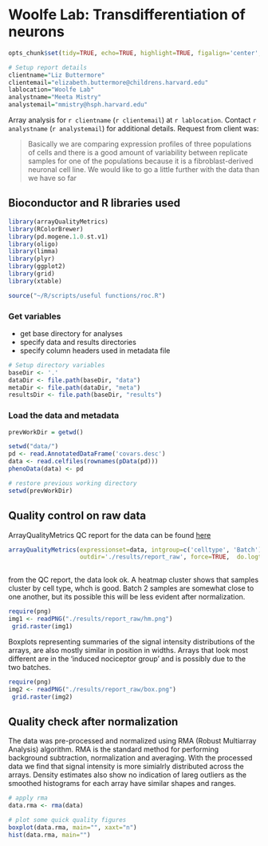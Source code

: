 Woolfe Lab: Transdifferentiation of neurons
========================================================


```r
opts_chunk$set(tidy=TRUE, echo=TRUE, highlight=TRUE, figalign='center', fig.height=9, fig.width=9, out.width='800px', message=FALSE, error=TRUE, warning=FALSE, cache=FALSE)

# Setup report details
clientname="Liz Buttermore"
clientemail="elizabeth.buttermore@childrens.harvard.edu"
lablocation="Woolfe Lab"
analystname="Meeta Mistry"
analystemail="mmistry@hsph.harvard.edu"

```

Array analysis for `r clientname` (`r clientemail`) at `r lablocation`. Contact `r analystname` (`r analystemail`) for additional details. Request from client was:
  
> Basically we are comparing expression profiles of three populations of cells and there is a good amount of variability between replicate samples for one of the populations because it is a fibroblast-derived neuronal cell
line. We would like to go a little further with the data than we have so far

## Bioconductor and R libraries used
```r

library(arrayQualityMetrics)
library(RColorBrewer)
library(pd.mogene.1.0.st.v1)
library(oligo)
library(limma)
library(plyr)
library(ggplot2)
library(grid)
library(xtable)

source("~/R/scripts/useful functions/roc.R")

```

### Get variables
- get base directory for analyses
- specify data and results directories
- specify column headers used in metadata file


```r
# Setup directory variables
baseDir <- '.'
dataDir <- file.path(baseDir, "data")
metaDir <- file.path(dataDir, "meta")
resultsDir <- file.path(baseDir, "results")
```

### Load the data and metadata
```r
prevWorkDir = getwd()

setwd("data/")
pd <- read.AnnotatedDataFrame('covars.desc')
data <- read.celfiles(rownames(pData(pd)))
phenoData(data) <- pd

# restore previous working directory
setwd(prevWorkDir)
```


## Quality control on raw data
ArrayQualityMetrics QC report for the data can be found [here](./results/report_raw/index.html)

```r
arrayQualityMetrics(expressionset=data, intgroup=c('celltype', 'Batch'),
                    outdir='./results/report_raw', force=TRUE,  do.logtransform=TRUE)
                    
```

from the QC report, the data look ok. A heatmap cluster shows that samples cluster by cell type, whch is good. Batch 2 samples are somewhat close to one another, but its possible this will be less evident after normalization.

```r

require(png)
img1 <- readPNG("./results/report_raw/hm.png")
 grid.raster(img1)
```

Boxplots representing summaries of the signal intensity distributions of the arrays, are also mostly similar in position in widths. Arrays that look most different are in the 'induced nociceptor group' and is possibly due to the two batches.

```r

require(png)
img2 <- readPNG("./results/report_raw/box.png")
 grid.raster(img2)
```

## Quality check after normalization 
The data was pre-processed and normalized using RMA (Robust Multiarray Analysis) algorithm. RMA is the standard method for performing background subtraction, normalization and averaging. With the processed data we find that signal intensity is more simialrly distributed across the arrays. Density estimates also show no indication of lareg outliers as the smoothed histograms for each array have similar shapes and ranges. 


```r

# apply rma
data.rma <- rma(data)

# plot some quick quality figures
boxplot(data.rma, main="", xaxt="n")
hist(data.rma, main="")

```





